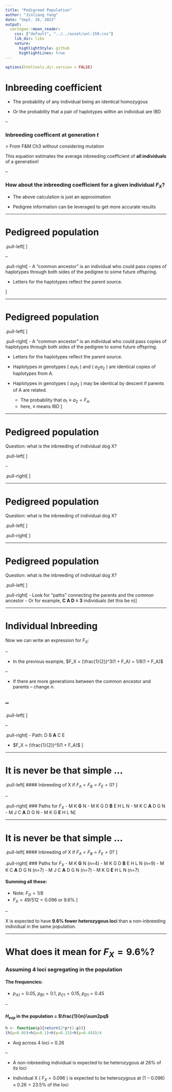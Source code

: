 ```yaml
---
title: "Pedigreed Population"
author: "Jinliang Yang"
date: "Sept. 26, 2022"
output:
  xaringan::moon_reader: 
    css: ["default", "../../asset/unl-150.css"]
    lib_dir: libs
    nature:
      highlightStyle: github
      highlightLines: true
---
```


```r
options(htmltools.dir.version = FALSE)
```


# Inbreeding coefficient

- The probability of any individual being an identical homozygous

- Or the probability that a pair of haplotypes within an individual are IBD

--

### Inbreeding coefficent at generation $t$

\begin{align*}
F_{t} =\frac{1}{2N_e} + (1 - \frac{1}{2N_e})F_{t-1}
\end{align*}
> From F&M Ch3 without considering mutation

This equation estimates the average inbreeding coefficient of __all individuals__ of a generation!

--

### How about the inbreeding coefficient for a given individual $F_X$?

- The above calculation is just an approximation

- Pedigree information can be leveraged to get more accurate results


---

# Pedigreed population

.pull-left[
<div align="center">
<img src="ped.png" width=400>
</div>
]

--

.pull-right[
- A “common ancestor” is an individual who could pass copies of haplotypes through both sides of the pedigree to some future offspring.

- Letters for the haplotypes reflect the parent source.

]

---

# Pedigreed population

.pull-left[
<div align="center">
<img src="ped2.png" width=400>
</div>
]


.pull-right[
- A “common ancestor” is an individual who could pass copies of haplotypes through both sides of the pedigree to some future offspring.

- Letters for the haplotypes reflect the parent source.

- Haplotypes in genotypes ( $a_1a_1$ ) and ( $a_2a_2$ ) are identical copies of haplotypes from A.

- Haplotypes in genotypes ( $a_1a_2$ ) may be identical by descent if parents of A are related.
  - The probability that $a_1 \equiv a_2 = F_A$.
  - here, $\equiv$ means IBD
]

---

# Pedigreed population

Question: what is the inbreeding of individual dog X?

.pull-left[
<div align="center">
<img src="ped2.png" width=400>
</div>
]

--

.pull-right[
\begin{align*}
F_X  = & Pr_X(a_1a_1) +  Pr_X(a_2a_2) \\
& + Pr_X(a_1a_2)Pr(a_1 \equiv a_2) \\
\end{align*}
]

---

# Pedigreed population

Question: what is the inbreeding of individual dog X?

.pull-left[
<div align="center">
<img src="ped3.png" width=400>
</div>
]



.pull-right[
\begin{align*}
F_x  = & Pr_X(a_1a_1) +  Pr_X(a_2a_2) \\
& + Pr_X(a_1a_2)Pr(a_1 \equiv a_2) \\
= & (\frac{1}{2})^4 + (\frac{1}{2})^4 + 2(\frac{1}{2})^4F_A \\
= & (\frac{1}{2})^3 + (\frac{1}{2})^3F_A \\
= & (\frac{1}{2})^3(1 + F_A)
\end{align*}
]

---

# Pedigreed population

Question: what is the inbreeding of individual dog X?

.pull-left[
<div align="center">
<img src="ped3.png" width=400>
</div>
]



.pull-right[
\begin{align*}
F_x  = & Pr_X(a_1a_1) +  Pr_X(a_2a_2) \\
& + Pr_X(a_1a_2)Pr(a_1 \equiv a_2) \\
= & (\frac{1}{2})^4 + (\frac{1}{2})^4 + 2(\frac{1}{2})^4F_A \\
= & (\frac{1}{2})^3 + (\frac{1}{2})^3F_A \\
= & (\frac{1}{2})^3(1 + F_A)
\end{align*}
- Look for “paths” connecting the parents and the common ancestor
- Or for example, __C A D = 3__ individuals (let this be n)
]


---

# Individual Inbreeding

Now we can write an expression for $F_X$:

\begin{align*}
F_X  = (\frac{1}{2})^n(1 + F_A)
\end{align*}

--

- In the previous example, $F_X  = (\frac{1}{2})^3(1 + F_A) = 1/8(1 + F_A)$

--

- If there are more generations between the common ancestor and parents – change $n$.

--
--------------

.pull-left[
<div align="center">
<img src="ped4.png" width=200>
</div>
]

--

.pull-right[
- Path: D B __A__ C E

- $F_X  = (\frac{1}{2})^5(1 + F_A)$
]



---

# It is never be that simple ...

.pull-left[
#### Inbreeding of X if $F_A=F_B=F_E=0$?
<div align="center">
<img src="ped5.png" width=400>
</div>
]

--

.pull-right[
### Paths for $F_X$
- M K __G__ N
- M K G D __B__ E H L N
- M K C __A__ D G N
- M J C __A__ D G N
- M K G __E__ H L N
]

---

# It is never be that simple ...

.pull-left[
#### Inbreeding of X if $F_A=F_B=F_E=0$?
<div align="center">
<img src="ped5.png" width=400>
</div>
]

.pull-right[
### Paths for $F_X$
- M K __G__ N (n=4)
- M K G D __B__ E H L N (n=9)
- M K C __A__ D G N (n=7)
- M J C __A__ D G N (n=7)
- M K G __E__ H L N (n=7)

#### Summing all these:
- Note: $F_G=1/8$
- $F_{X}=49/512 = 0.096$ or $9.6\%$
]

--

X is expected to have __9.6% fewer heterozygous loci__ than a non-inbreeding individual in the same population.


---

# What does it mean for $F_X=9.6\%$?

### Assuming 4 loci segregating in the population

#### The frequencies: 
- $p_{A1}=0.05$, $p_{B1}=0.1$, $p_{C1}=0.15$, $p_{D1}=0.45$

--

#### $H_{exp}$ in the population = $\frac{1}{m}\sum2pq$

```r
h <- function(p){return(2*p*(1-p))}
(h(p=0.05)+h(p=0.1)+h(p=0.15)+h(p=0.45))/4
```
- Avg across 4 loci = 0.26

--

- A non-inbreeding individual is expected to be heterozygous at 26% of its loci

- Individual X ( $F_X = 0.096$ ) is expected to be heterozygous at $(1-0.096) \times 0.26 = 23.5\%$ of the loci







